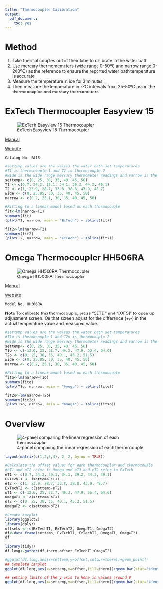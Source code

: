 ```yaml
---
title: "Thermocoupler Calibration"
output: 
  pdf_document: 
    toc: yes
---
```

# Method
1. Take thermal couples out of their tube to calibrate to the water bath
2. Use mercury thermomemeters (wide range 0-50ªC and narrow range 0-200ºC) as the reference to ensure the reported water bath temperature is accurate
3. Measure the temperature in ice for 3 minutes
4. Then measure the temperature in 5ºC intervals from 25-50ºC using the thermocouples and mercury thermometers. 

# ExTech Thermocoupler Easyview 15

![ExTech Easyview 15 Thermocoupler](/Users/Pikachu/Desktop/Notebooks/Images/IMG_8001.jpg)

  [Manual](http://www.extech.com/resources/EA15_UM.pdf)
  
  [Website](http://www.extech.com/display/?id=14443)
	
	Catalog No. EA15
	

```r
#settemp values are the values the water bath set temperatures
#T1 is thermocouple 1 and T2 is thermocouple 2
#wide is the wide range mercury thermometer readings and narrow is the narrow range mercury thermometer readings
settemp<- c(0, 25, 30, 35, 40, 45, 50)
T1 <- c(0.7, 24.2, 29.1, 34.1, 39.2, 44.2, 49.1)
T2 <- c(1, 23.9, 28.7, 33.8, 38.8, 43.9, 48.7)
wide <- c(0, 25.05, 30, 35, 40, 45, 50)
narrow <- c(0.2, 25.1, 30, 35, 40, 45, 50)

#Fitting to a linear model based on each thermocouple
fit<-lm(narrow~T1)
summary(fit)
(plot(T1, narrow, main = "ExTech") + abline(fit))

fit2<-lm(narrow~T2)
summary(fit2)
(plot(T2, narrow, main = "ExTech") + abline(fit2))
```


# Omega Thermocoupler HH506RA

![Omega HH506RA Thermocoupler](/Users/Pikachu/Desktop/Notebooks/Images/IMG_8002.jpg)

  [Manual](https://www.omega.com/manuals/manualpdf/M4079.pdf)

  [Website](https://www.omega.com/pptst/HH506A_HH506RA.html)
	
	Model No. HH506RA
	
	
**Note** To calibrate this thermocouple, press "SET[]" and "[OFS]" to open up adjustment screen. On that screen adjust for the difference (+/-) in the actual temperature value and measured value. 

```r
#settemp values are the values the water bath set temperatures
#T1o is thermocouple 1 and T2o is thermocouple 2
#wide is the wide range mercury thermometer readings and narrow is the narrow range mercury thermometer readings
settemp<- c(0, 25, 30, 35, 40, 45, 50)
T1o <- c(-12.6, 25, 32.7, 40.3, 47.9, 55.4, 64.6)
T2o <- c(0, 25, 30, 35, 40.1, 45.2, 51.5)
wide <- c(0, 25.05, 30, 35, 40, 45, 50)
narrow <- c(0.2, 25.1, 30, 35, 40, 45, 50)

#Fitting to a linear model based on each thermocouple
fito<-lm(narrow~T1o)
summary(fito)
(plot(T1o, narrow, main = "Omega") + abline(fito))

fit2o<-lm(narrow~T2o)
summary(fit2o)
(plot(T2o, narrow, main = "Omega") + abline(fit2o))
```

# Overview
![4-panel comparing the linear regression of each thermocouple](/Users/Pikachu/Desktop/Notebooks/Images/overview_cali.png)

```r
layout(matrix(c(1,2,3,4), 2, 2, byrow = TRUE))
```

```r
#Calculate the offset values for each thermocoupler and thermocouple
#oT1 and oT2 refer to Omega and eT1 and eT2 refer to ExTech
eT1 <- c(0.7, 24.2, 29.1, 34.1, 39.2, 44.2, 49.1)
ExTechT1 <- (settemp-eT1)
eT2 <- c(1, 23.9, 28.7, 33.8, 38.8, 43.9, 48.7)
ExTechT2 <- c(settemp-eT2)
oT1 <- c(-12.6, 25, 32.7, 40.3, 47.9, 55.4, 64.6)
OmegaT1 <- c(settemp-oT1)
oT2 <- c(0, 25, 30, 35, 40.1, 45.2, 51.5)
OmegaT2 <- c(settemp-oT2)

#Create barplot
library(ggplot2)
library(dplyr)
offsets <- c(ExTechT1, ExTechT2, OmegaT1, OmegaT2)
df<-data.frame(settemp, ExTechT1, ExTechT2, OmegaT1, OmegaT2)
df

library(tidyr)
df.long<-gather(df,therm,offset,ExTechT1:OmegaT2)

#ggplot(df.long,aes(x=settemp,y=offset,colour=therm))+geom_point()
## Complete barplot
ggplot(df.long,aes(x=settemp,y=offset,fill=therm))+geom_bar(stat="identity",position="dodge")

## setting limits of the y axis to hone in values around 0
ggplot(df.long,aes(x=settemp,y=offset,fill=therm))+geom_bar(stat="identity",position="dodge")+coord_cartesian(ylim=c(-2,1.4))

```
